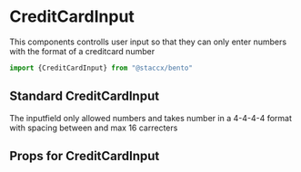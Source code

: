 
<Meta title="Components|Forms/Input/CreditCardInput" component={CreditCardInput}/>


# CreditCardInput
This components controlls user input so that they can only enter numbers with the format of a creditcard number


```javascript
import {CreditCardInput} from "@staccx/bento"
```



## Standard CreditCardInput
The inputfield only allowed numbers and takes number in a 4-4-4-4 format with spacing between and max 16 carrecters


<Preview>
  <Story name="Standard">
   <CreditCardInput label={"CreditCardInput"} />
  </Story>
</Preview>





## Props for CreditCardInput
<Props of={CreditCardInput} />
